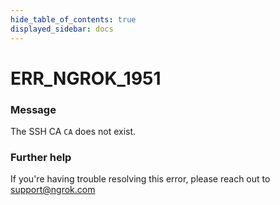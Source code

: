 ```yaml
---
hide_table_of_contents: true
displayed_sidebar: docs
---
```



# ERR_NGROK_1951

### Message
The SSH CA `CA` does not exist.

<ErrorDetails error='err_ngrok_1951' />


### Further help
If you're having trouble resolving this error, please reach out to [support@ngrok.com](mailto:support@ngrok.com?subject=Help%20with%20ERR_NGROK_1951)

